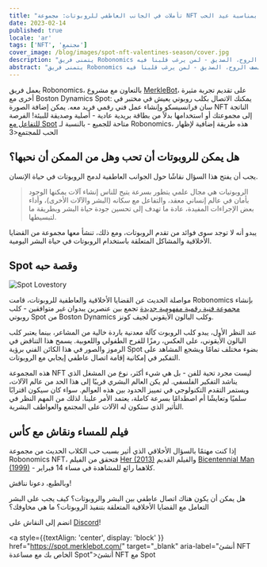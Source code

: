 ```yaml
---
title: "تأملات في الجانب العاطفي للروبوتات: مجموعة NFT محدودة بمناسبة عيد الحب"
date: 2023-02-14
published: true
locale: 'ar'
tags: ['NFT', 'مجتمع']
cover_image: /blog/images/spot-nft-valentines-season/cover.jpg
description: "يتمنى فريق Robonomics للمجتمع عيد حب سعيد! اليوم، لدينا سبب آخر للتحدث عن مشاعرنا، وللتعبير عن الحب والامتنان، ولإهداء شيء حلو وممتع لنصف الروح، الصديق - لمن يرغب قلبنا فيه."
abstract: "يتمنى فريق Robonomics للمجتمع عيد حب سعيد! اليوم، لدينا سبب آخر للتحدث عن مشاعرنا، وللتعبير عن الحب والامتنان، ولإهداء شيء حلو وممتع لنصف الروح، الصديق - لمن يرغب قلبنا فيه."
---
```


يعمل فريق Robonomics، بالتعاون مع مشروع [MerkleBot](https://merklebot.com/)، على تقديم تجربة مثيرة أخرى مع Boston Dynamics Spot: يمكنك الاتصال بكلب روبوتي يعيش في مختبر في سان فرانسيسكو وإنشاء عمل فني رقمي فريد معه. يمكن إضافة الصورة NFT الناتجة إلى مجموعتك أو استخدامها بدلاً من بطاقة بريدية عادية - أصلية وصديقة للبيئة! الفرصة [للتفاعل مع Spot](https://spot.merklebot.com/) متاحة للجميع - بالنسبة لـ Robonomics، هذه طريقة إضافية لإظهار الحب للمجتمع\<3

## هل يمكن للروبوتات أن تحب وهل من الممكن أن نحبها؟

يجب أن يفتح هذا السؤال نقاشًا حول الجوانب العاطفية لدمج الروبوتات في حياة الإنسان.

> الروبوتيات هي مجال علمي يتطور بسرعة يتيح للناس إنشاء آلات يمكنها الوجود بأمان في عالم إنساني معقد، والتفاعل مع سكانه (البشر والآلات الأخرى)، وأداء بعض الإجراءات المفيدة، عادة ما تهدف إلى تحسين جودة حياة البشر وبطريقة ما لتبسيطها.

يبدو أنه لا توجد سوى فوائد من تقدم الروبوتات، ومع ذلك، تنشأ معها مجموعة من القضايا الأخلاقية والمشاكل المتعلقة باستخدام الروبوتات في حياة البشر اليومية.

## Spot وقصة حبه

![Spot Lovestory](/blog/images/spot-nft-valentines-season/spot_lovestory.png)

مواصلة الحديث عن القضايا الأخلاقية والعاطفية للروبوتات، قامت Robonomics بإنشاء [مجموعة فنية رقمية مفهومية جديدة](https://singular.app/collectibles/kusama/b437f70371c8622e02-MBVD-2023/16627505-b437f70371c8622e02-MBVD-2023-MBVD-2023-00000006) تجمع بين عنصرين يبدوان غير متوافقين - كلب روبوتي Spot من Boston Dynamics وكلب البالون الأيقوني لجيف كونز.

عند النظر الأول، يبدو كلب الروبوت كآلة معدنية باردة خالية من المشاعر، بينما يعتبر كلب البالون الأيقوني، على العكس، رمزًا للفرح الطفولي واللعوبية. يسمح هذا التناقض في الرموز والصور في هذا الكائن الفني برؤية Spot بضوء مختلف تمامًا ويشجع المشاهد على التفكير في إمكانية إقامة اتصال عاطفي إيجابي مع الروبوتات.

هذه المجموعة NFT ليست مجرد تحية للفن - بل هي شيء أكثر، نوع من المشغل الذي يناشد التفكير الفلسفي. لم يكن العالم البشري قريبًا إلى هذا الحد من عالم الآلات، ويستمر التقدم التكنولوجي في تمييز الحدود بين هذه العوالم. سواء كان سيكون اقترابًا سلميًا وتعايشًا أم اصطدامًا بسرعة كاملة، يعتمد الأمر علينا. لذلك من المهم النظر في التأثير الذي ستكون له الآلات على المجتمع والعواطف البشرية.

## فيلم للمساء ونقاش مع كأس

إذا كنت مهتمًا بالسؤال الأخلاقي الذي أثير بسبب حب الكلاب الحديث من مجموعة Robonomics NFT، فتحقق من الفيلم [Her (2013)](https://www.imdb.com/title/tt1798709/) والفيلم القديم [Bicentennial Man (1999)](https://www.imdb.com/title/tt0182789/) - كلاهما رائع للمشاهدة في مساء 14 فبراير.

وبالطبع، دعونا نناقش!

هل يمكن أن يكون هناك اتصال عاطفي بين البشر والروبوتات؟ كيف يجب على البشر التعامل مع القضايا الأخلاقية المتعلقة بتنفيذ الروبوتات؟ ما هي مخاوفك؟

انضم إلى النقاش على [Discord](https://discord.gg/dyFgwHfCN7)!

<a style={{textAlign: 'center', display: 'block' }} href="https://spot.merklebot.com/" target="_blank" aria-label="أنشئ NFT الخاص بك مع مساعدة Spot">أنشئ NFT مع Spot</a>